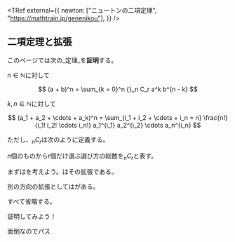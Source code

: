

<TRef external={{
  newton: ["ニュートンの二項定理", "https://mathtrain.jp/genenikou"],
}} />

## 二項定理と拡張

このページでは次の_定理_を**証明**する。

<Theorem name="二項定理">

  <TRef label="binomial" />

  $n \in \mathbb{N}$に対して

  $$
    (a + b)^n = \sum_{k = 0}^n {}_n C_r a^k b^{n - k}
  $$
</Theorem>

<Theorem name="多項定理">

  <TRef label="multinomial" />

  $k, n \in \mathbb{N}$に対して

  $$
    (a_1 + a_2 + \cdots + a_k)^n = \sum_{i_1 + i_2 + \cdots + i_n = n} \frac{n!}{i_1! i_2! \cdots i_n!} a_1^{i_1} a_2^{i_2} \cdots a_n^{i_n}
  $$
</Theorem>

ただし、${}_n C_r$は次のように定義する。

<Definition name="二項係数">

  $n$個のものから$r$個だけ選ぶ選び方の総数を${}_n C_r$と表す。
</Definition>

まずは<TRef use="binomial" name />を考えよう。<TRef use="multinomial" />はその拡張である。

別の方向の拡張としては<TRef use="newton" name />がある。

<Proof>

  すべて省略する。
</Proof>

<Question >

  証明してみよう！

  <Answer expansion later>

  面倒なのでパス

  </Answer>

</Question>
